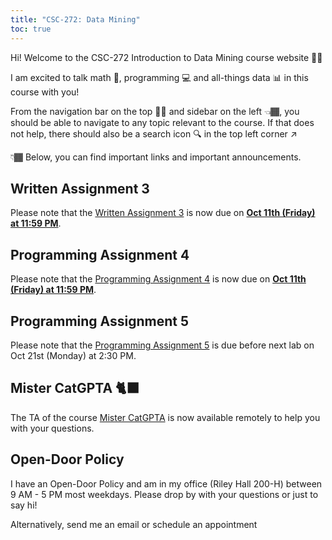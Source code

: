 ```yaml
---
title: "CSC-272: Data Mining"
toc: true
---
```


Hi! Welcome to the CSC-272 Introduction to Data Mining course website 👋🏾

I am excited to talk math 🔢, programming 💻 and all-things data 📊 in this course with you!

From the navigation bar on the top ☝🏾 and sidebar on the left 👈🏾, you should be able to navigate to any topic relevant to the course. If that does not help, there should also be a search icon 🔍 in the top left corner ↗️

👇🏾 Below, you can find important links and important announcements.


::: {.callout-caution}
# Written Assignment 3
Please note that the [Written Assignment 3](https://docs.google.com/document/d/1n8M6qgJDjavnEMseZcPBTyJiAgOeXKt5RZPnknGsNK8/edit?usp=sharing) is now due on <u><b>Oct 11th (Friday) at 11:59 PM</b></u>.
:::

::: {.callout-caution}
# Programming Assignment 4
Please note that the [Programming Assignment 4](https://colab.research.google.com/drive/1mh6c5G73v8DiE8vUSsKowesd493lACRw?usp=sharing) is now due on <u><b>Oct 11th (Friday) at 11:59 PM</b></u>.
:::

::: {.callout-caution}
# Programming Assignment 5
Please note that the [Programming Assignment 5](https://colab.research.google.com/drive/1mh6c5G73v8DiE8vUSsKowesd493lACRw?usp=sharing) is due before next lab on Oct 21st (Monday) at 2:30 PM.
:::

::: {.callout-tip}
# Mister CatGPTA 🐈‍⬛
The TA of the course [Mister CatGPTA](/ta.html) is now available remotely to help you with your questions. 
:::

::: {.callout-tip}
## Open-Door Policy
I have an Open-Door Policy and am in my office (Riley Hall 200-H) between 9 AM - 5 PM most weekdays. Please drop by with your questions or just to say hi!

Alternatively, send me an email or schedule an appointment
:::

